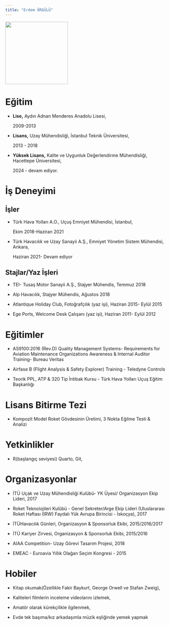 ```yaml
---
title: "Erdem ÖRGÜLÜ"
---
```


![](images/foto.jpg){fig-align="center" width="197"}

# Eğitim

-   **Lise,** Aydın Adnan Menderes Anadolu Lisesi,

    2009-2013

-   **Lisans,** Uzay Mühendisliği, İstanbul Teknik Üniversitesi,

    2013 - 2018

-   **Yüksek Lisans,** Kalite ve Uygunluk Değerlendirme Mühendisliği, Hacettepe Üniversitesi,

    2024 - devam ediyor.

# İş Deneyimi

## İşler

-   Türk Hava Yolları A.O., Uçuş Emniyet Mühendisi, İstanbul,

    Ekim 2018-Haziran 2021

-   Türk Havacılık ve Uzay Sanayii A.Ş., Emniyet Yönetim Sistem Mühendisi, Ankara,

    Haziran 2021- Devam ediyor

## Stajlar/Yaz İşleri

-   TEI- Tusaş Motor Sanayii A.Ş., Stajyer Mühendis, Temmuz 2018

-   Alp Havacılık, Stajyer Mühendis, Ağustos 2018

-   Atlantique Holiday Club, Fotoğrafçılık (yaz işi), Haziran 2015- Eylül 2015

-   Ege Ports, Welcome Desk Çalışanı (yaz işi), Haziran 2011- Eylül 2012

# Eğitimler

-   AS9100:2016 (Rev.D) Quality Management Systems- Requirements for Aviation Maintenance Organizations Awareness & Internal Auditor Training- Bureau Veritas

-   Airfase B (Flight Analysis & Safety Explorer) Training - Teledyne Controls

-   Teorik PPL, ATP & 320 Tip İntibak Kursu - Türk Hava Yolları Uçuş Eğitim Başkanlığı

# Lisans Bitirme Tezi

-   Kompozit Model Roket Gövdesinin Üretimi, 3 Nokta Eğilme Testi & Analizi

# Yetkinlikler

-   R(başlangıç seviyesi) Quarto, Git,

# Organizasyonlar

-   İTÜ Uçak ve Uzay Mühendisliği Kulübü- YK Üyesi/ Organizasyon Ekip Lideri, 2017

-   Roket Teknolojileri Kulübü - Genel Sekreter/Arge Ekip Lideri (Uluslararası Roket Haftası (IRW) Faydalı Yük Avrupa Birincisi - İskoçya), 2017

-   İTÜHavacılık Günleri, Organizasyon & Sponsorluk Ekibi, 2015/2016/2017

-   İTÜ Kariyer Zirvesi, Organizasyon & Sponsorluk Ekibi, 2015/2016

-   AIAA Competition- Uzay Görevi Tasarım Projesi, 2018

-   EMEAC - Euroavia Yıllık Olağan Seçim Kongresi - 2015

# Hobiler

-   Kitap okumak(Özellikle Fakir Baykurt, George Orwell ve Stafan Zweig),

-   Kaliteleri filmlerin inceleme videolarını izlemek,

-   Amatör olarak kürekçilikle ilgilenmek,

-   Evde tek başıma/kız arkadaşımla müzik eşliğinde yemek yapmak
